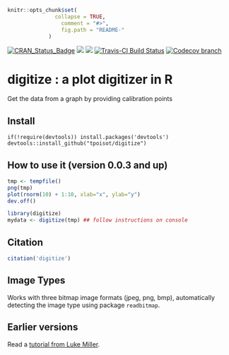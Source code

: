 ```r
knitr::opts_chunk$set(
		       collapse = TRUE,
		         comment = "#>",
		         fig.path = "README-"
			 )
```
<!-- README.md is generated from README.Rmd. Please edit that file -->

[![CRAN_Status_Badge](http://www.r-pkg.org/badges/version/digitize)](http://cran.r-project.org/package=digitize)
![](http://cranlogs.r-pkg.org/badges/digitize?color=yellow)
![](http://cranlogs.r-pkg.org/badges/grand-total/digitize?color=yellowgreen)
[![Travis-CI Build Status](https://travis-ci.org/ashander/digitize.svg?branch=master)](https://travis-ci.org/ashander/digitize)
[![Codecov branch](https://img.shields.io/codecov/c/github/ashander/digitize/master.svg?maxAge=2592000)](https://codecov.io/gh/ashander/digitize)


digitize : a plot digitizer in R
===============

Get the data from a graph by providing calibration points

## Install

```
if(!require(devtools)) install.packages('devtools')
devtools::install_github("tpoisot/digitize")
```

## How to use it (version 0.0.3 and up)

```r
tmp <- tempfile()
png(tmp)
plot(rnorm(10) + 1:10, xlab="x", ylab="y")
dev.off()

library(digitize)
mydata <- digitize(tmp) ## follow instructions on console
```

## Citation

```r
citation('digitize')
```

## Image Types


Works with three bitmap image formats (jpeg, png, bmp), automatically detecting
the image type using package `readbitmap`.

## Earlier versions

Read a [tutorial from Luke Miller](http://lukemiller.org/index.php/2011/06/digitizing-data-from-old-plots-using-digitize/).
